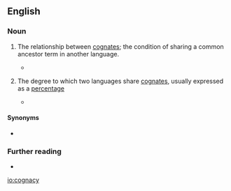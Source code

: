 ==English==

===Noun===
{{en-noun|cognacies}}

# {{lb|en|linguistics}} The relationship between [[cognate]]s; the condition of sharing a common ancestor term in another language.
#* {{quote-book|2000|Bernd Heine & Derek Nurse|African Languages: An Introduction|pageurl=http://books.google.com/books?id=C7XhcYoFxaQC&pg=PA262|page=262|isbn=0521666295
|passage=First, in depending on vocabulary, as opposed to morphology or grammar, one runs the risk of assuming '''cognacy''' between similar words when the real explanation is borrowing.}}
# {{lb|en|linguistics}} The degree to which two languages share [[cognate]]s, usually expressed as a [[percentage]]
#* {{quote-book|1988|page=255|url=http://books.google.com/books?id=ZXIyAAAAIAAJ|title=Expanding frontiers of African history: the inter-disciplinary methodology|author=Monday B. Abasiattai|isbn=9780070001
|passage=In Table 13.1 are given the percentages for the degrees of '''cognacy''' between pairs of languages in the Upper Cross group.}}

====Synonyms====
* {{sense|relationship between cognates}} {{l|en|cognateness}}

===Further reading===
* {{R:OneLook}}

[[io:cognacy]]